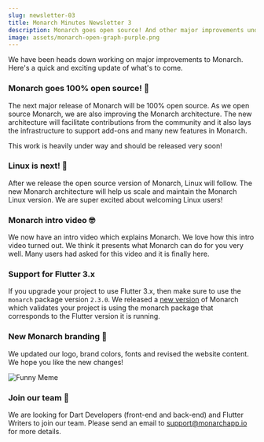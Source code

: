 ```yaml
---
slug: newsletter-03
title: Monarch Minutes Newsletter 3
description: Monarch goes open source! And other major improvements under way.
image: assets/monarch-open-graph-purple.png
---
```




We have been heads down working on major improvements to Monarch. Here's a 
quick and exciting update of what's to come.

### Monarch goes 100% open source! 🤯   
The next major release of Monarch will be 100% open source. 
As we open source Monarch, we are also improving the Monarch architecture.
The new architecture will facilitate contributions from the community and
it also 
lays the infrastructure to support add-ons and many new features in Monarch.

This work is heavily under way and should be released very soon!

### Linux is next! 🚀
After we release the open source version of Monarch, Linux will follow. 
The new Monarch architecture will help us scale and 
maintain the Monarch Linux version. We are super excited about welcoming 
Linux users!

### Monarch intro video 🤓
We now have an intro video which explains Monarch. We love how this intro 
video turned out. We think it presents what Monarch can do for you very well. 
Many users had asked for this video and it is finally here.

<ExplainerVideo/>

### Support for Flutter 3.x
If you upgrade your project to use Flutter 3.x, then make sure to use 
the `monarch` package version `2.3.0`. We released a 
[new version](https://monarchapp.io/blog/version-1.7.8) of Monarch which 
validates your project is using the monarch package that corresponds to 
the Flutter version it is running.

### New Monarch branding 💟
We updated our logo, brand colors, fonts and revised the website content.
We hope you like the new changes!

<img alt="Funny Meme" src={brand_showcase} />

### Join our team 👫
We are looking for Dart Developers (front-end and back-end) and Flutter 
Writers to join our team. Please send an email to support@monarchapp.io for more details.
